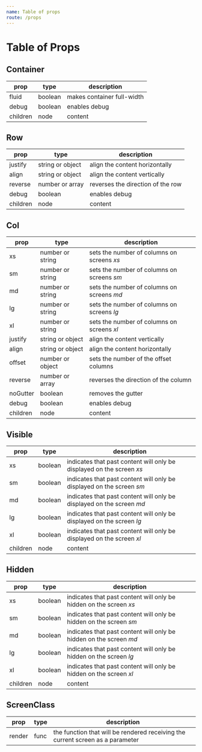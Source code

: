 ```yaml
---
name: Table of props
route: /props
---
```


# Table of Props

## Container

| prop      | type    | description                |
|-----------|---------|--------------------------- |
| fluid     | boolean | makes container full-width |
| debug     | boolean | enables debug              |
| children  | node    | content                    |

## Row
| prop      | type             | description                          |
|-----------|------------------|--------------------------------------|
| justify   | string or object | align the content horizontally       |
| align     | string or object | align the content vertically         |
| reverse   | number or array  | reverses the direction of the row    |
| debug     | boolean          | enables debug                        |
| children  | node             | content                              |

## Col

| prop      | type             | description                                |
|-----------|------------------|--------------------------------------------|
| xs        | number or string | sets the number of columns on screens *xs* |
| sm        | number or string | sets the number of columns on screens *sm* |
| md        | number or string | sets the number of columns on screens *md* |
| lg        | number or string | sets the number of columns on screens *lg* |
| xl        | number or string | sets the number of columns on screens *xl* |
| justify   | string or object | align the content vertically               |
| align     | string or object | align the content horizontally             |
| offset    | number or object | sets the number of the offset columns      |
| reverse   | number or array  | reverses the direction of the column       |
| noGutter  | boolean          | removes the gutter                         |
| debug     | boolean          | enables debug                              |
| children  | node             | content                                    |

## Visible
| prop     | type    | description                                          |
|----------|---------|------------------------------------------------------|
| xs       | boolean | indicates that past content will only be displayed on the screen *xs* |
| sm       | boolean | indicates that past content will only be displayed on the screen *sm* |
| md       | boolean | indicates that past content will only be displayed on the screen *md* |
| lg       | boolean | indicates that past content will only be displayed on the screen *lg* |
| xl       | boolean | indicates that past content will only be displayed on the screen *xl* |
| children | node    | content                                                               |

## Hidden
| prop     | type    | description                                          |
|----------|---------|------------------------------------------------------|
| xs       | boolean | indicates that past content will only be hidden on the screen *xs* |
| sm       | boolean | indicates that past content will only be hidden on the screen *sm* |
| md       | boolean | indicates that past content will only be hidden on the screen *md* |
| lg       | boolean | indicates that past content will only be hidden on the screen *lg* |
| xl       | boolean | indicates that past content will only be hidden on the screen *xl* |
| children | node    | content    

## ScreenClass
| prop     | type    | description                                          |
|----------|---------|------------------------------------------------------|
| render   | func    | the function that will be rendered receiving the current screen as a parameter |

